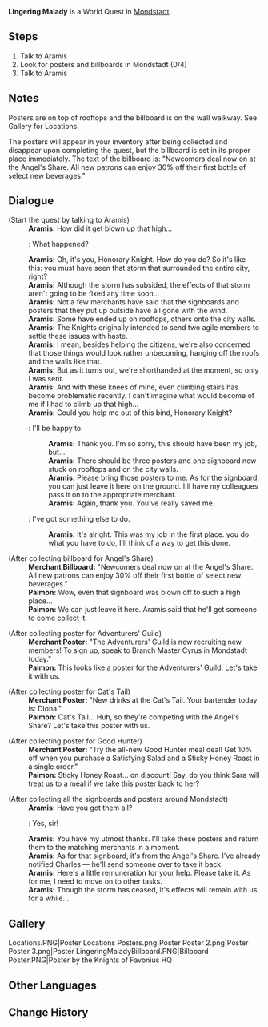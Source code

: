 {{Quest Infobox
|id            = 70812
|type          = World
|region        = Mondstadt
|area          = Starfell Valley
|summary       = [[Aramis]] asks the Traveler to help him clean up posters and billboards blown during the attack on [[City of Mondstadt|Mondstadt]] due to his bad knees.
|requirement   = Reach [[Adventure Rank]] 30
|startLocation = Outside the Cathedral, [[Mondstadt]]
|exp           = 100
|mora          = 20,000
|rep           = Mondstadt
|repAmt        = 20
|other         = {{Card|Hero's Wit|6}}{{Card|Northern Smoked Chicken|3}}
|characters    = Aramis; Traveler
}}

'''Lingering Malady''' is a World Quest in [[Mondstadt]].

==Steps==
# Talk to Aramis
# Look for posters and billboards in Mondstadt (0/4)
# Talk to Aramis

==Notes==
Posters are on top of rooftops and the billboard is on the wall walkway. See Gallery for Locations.

The posters will appear in your inventory after being collected and disappear upon completing the quest, but the billboard is set in its proper place immediately. The text of the billboard is: "Newcomers deal now on at the Angel's Share. All new patrons can enjoy 30% off their first bottle of select new beverages."

==Dialogue==
{{Quest Description|Due to the storm that swept through the city, the posters and signboards of many shops have been blown off to the rooftops and city walls of Mondstadt. [[Aramis]] of the [[Knights of Favonius]] is currently mulling over how he might retrieve them...}}
{{Dialogue start}}
;(Start the quest by talking to Aramis)
:'''Aramis:''' How did it get blown up that high...
:{{DIcon}}: What happened?
:'''Aramis:''' Oh, it's you, Honorary Knight. How do you do? So it's like this: you must have seen that storm that surrounded the entire city, right?
:'''Aramis:''' Although the storm has subsided, the effects of that storm aren't going to be fixed any time soon...
:'''Aramis:''' Not a few merchants have said that the signboards and posters that they put up outside have all gone with the wind.
:'''Aramis:''' Some have ended up on rooftops, others onto the city walls.
:'''Aramis:''' The Knights originally intended to send two agile members to settle these issues with haste.
:'''Aramis:''' I mean, besides helping the citizens, we're also concerned that those things would look rather unbecoming, hanging off the roofs and the walls like that.
:'''Aramis:''' But as it turns out, we're shorthanded at the moment, so only I was sent.
:'''Aramis:''' And with these knees of mine, even climbing stairs has become problematic recently. I can't imagine what would become of me if I had to climb up that high...
:'''Aramis:''' Could you help me out of this bind, Honorary Knight?
:{{DIcon}}: I'll be happy to.
::'''Aramis:''' Thank you. I'm so sorry, this should have been my job, but...
::'''Aramis:''' There should be three posters and one signboard now stuck on rooftops and on the city walls.
::'''Aramis:''' Please bring those posters to me. As for the signboard, you can just leave it here on the ground. I'll have my colleagues pass it on to the appropriate merchant.
::'''Aramis:''' Again, thank you. You've really saved me.
:{{DIcon}}: I've got something else to do.
::'''Aramis:''' It's alright. This was my job in the first place. you do what you have to do, I'll think of a way to get this done.

;(After collecting billboard for Angel's Share)
:'''Merchant Billboard:''' "Newcomers deal now on at the Angel's Share. All new patrons can enjoy 30% off their first bottle of select new beverages."
:'''Paimon:''' Wow, even that signboard was blown off to such a high place...
:'''Paimon:''' We can just leave it here. Aramis said that he'll get someone to come collect it.

;(After collecting poster for Adventurers' Guild)
:'''Merchant Poster:''' "The Adventurers' Guild is now recruiting new members! To sign up, speak to Branch Master Cyrus in Mondstadt today."
:'''Paimon:''' This looks like a poster for the Adventurers' Guild. Let's take it with us.

;(After collecting poster for Cat's Tail)
:'''Merchant Poster:''' "New drinks at the Cat's Tail. Your bartender today is: Diona."
:'''Paimon:''' Cat's Tail... Huh, so they're competing with the Angel's Share? Let's take this poster with us.

;(After collecting poster for Good Hunter)
:'''Merchant Poster:''' "Try the all-new Good Hunter meal deal! Get 10% off when you purchase a Satisfying Salad and a Sticky Honey Roast in a single order."
:'''Paimon:''' Sticky Honey Roast... on discount! Say, do you think Sara will treat us to a meal if we take this poster back to her?

;(After collecting all the signboards and posters around Mondstadt)
:'''Aramis:''' Have you got them all?
:{{DIcon}}: Yes, sir!
:'''Aramis:''' You have my utmost thanks. I'll take these posters and return them to the matching merchants in a moment.
:'''Aramis:''' As for that signboard, it's from the Angel's Share. I've already notified Charles &mdash; he'll send someone over to take it back.
:'''Aramis:''' Here's a little remuneration for your help. Please take it. As for me, I need to move on to other tasks.
:'''Aramis:''' Though the storm has ceased, it's effects will remain with us for a while...
{{Dialogue end}}

==Gallery==
<gallery hideaddbutton="true" captionalign="center">
Locations.PNG|Poster Locations
Posters.png|Poster
Poster 2.png|Poster
Poster 3.png|Poster
LingeringMaladyBillboard.PNG|Billboard
Poster.PNG|Poster by the Knights of Favonius HQ
</gallery>

==Other Languages==
{{Other Languages
|en      = Lingering Malady
|zhs     = 风暴后遗症
|zhs_rm  = Fēngbào Hòuyízhèng
|zht     = 風暴後遺症
|zht_rm  = Fēngbào Hòuyízhèng
|zh_tl   = Aftermath of the Storm Crisis
|ja      = 暴風の後の問題
|ja_rm   = Boufuu no Ato no Mondai
|ja_tl   = Problem After the Storm
|ko      = 폭풍 후유증
|ko_rm   = 
|ko_tl   = 
|es      = Estragos tras la tormenta
|es_tl   = 
|fr      = Remise en état
|fr_tl   = Refurbishment
|ru      = Страдания после бури
|ru_tl   = 
|th      = สิ่งที่หลงเหลือหลังพายุสงบ
|th_rm   = 
|th_tl   = 
|vi      = Hậu quả sau cơn bão
|vi_tl   = 
|de      = Das Leiden nach dem Sturm
|de_tl   = The Suffering After The Storm
|id      = Jejak Sang Badai
|id_tl   = The Storm Trace
|pt      = Enfermidade Persistente
|pt_tl   = 
}}

==Change History==
{{Change History|1.0}}